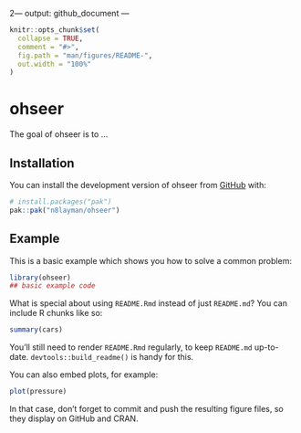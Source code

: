 2---
output: github_document
---

<!-- README.md is generated from README.Rmd. Please edit that file -->

```r
knitr::opts_chunk$set(
  collapse = TRUE,
  comment = "#>",
  fig.path = "man/figures/README-",
  out.width = "100%"
)
```

# ohseer

<!-- badges: start -->
<!-- badges: end -->

The goal of ohseer is to ...

## Installation

You can install the development version of ohseer from [GitHub](https://github.com/) with:

``` r
# install.packages("pak")
pak::pak("n8layman/ohseer")
```

## Example

This is a basic example which shows you how to solve a common problem:

```r
library(ohseer)
## basic example code
```

What is special about using `README.Rmd` instead of just `README.md`? You can include R chunks like so:

```r
summary(cars)
```

You'll still need to render `README.Rmd` regularly, to keep `README.md` up-to-date. `devtools::build_readme()` is handy for this.

You can also embed plots, for example:

```r
plot(pressure)
```

In that case, don't forget to commit and push the resulting figure files, so they display on GitHub and CRAN.
